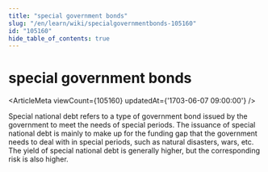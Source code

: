 ```yaml
---
title: "special government bonds"
slug: "/en/learn/wiki/specialgovernmentbonds-105160"
id: "105160"
hide_table_of_contents: true
---
```



# special government bonds

<ArticleMeta viewCount={105160} updatedAt={'1703-06-07 09:00:00'} />

Special national debt refers to a type of government bond issued by the government to meet the needs of special periods. The issuance of special national debt is mainly to make up for the funding gap that the government needs to deal with in special periods, such as natural disasters, wars, etc. The yield of special national debt is generally higher, but the corresponding risk is also higher.
